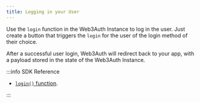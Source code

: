 ```yaml
---
title: Logging in your User
---
```


Use the `login` function in the Web3Auth Instance to log in the user. Just create a button that triggers the `login` for the user of the login method
of their choice.

After a successful user login, Web3Auth will redirect back to your app, with a payload stored in the state of the Web3Auth Instance.

:::info SDK Reference

- [`login()` function](/sdk/pnp/unity/usage#logging-in-a-user).

:::
